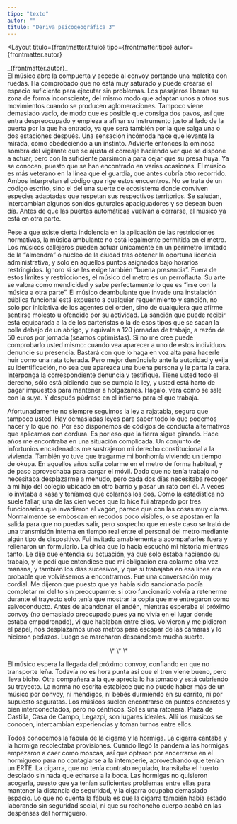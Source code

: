 ```yaml
---
tipo: "texto"
autor: ""
titulo: "Deriva psicogeográfica 3"
---
```



<Layout
  titulo={frontmatter.titulo}
  tipo={frontmatter.tipo}
  autor={frontmatter.autor}
>

<Prose>
_{frontmatter.autor}_

<div class="font-sans">
El músico abre la compuerta y accede al convoy portando una maletita con ruedas. Ha comprobado que no está muy saturado y puede crearse el espacio suficiente para ejecutar sin problemas. Los pasajeros liberan su zona de forma inconsciente, del mismo modo que adaptan unos a otros sus movimientos cuando se producen aglomeraciones. Tampoco viene demasiado vacío, de modo que es posible que consiga dos pavos, así que entra despreocupado y empieza a afinar su instrumento justo al lado de la puerta por la que ha entrado, ya que será también por la que salga una o dos estaciones después. Una sensación incómoda hace que levante la mirada, como obedeciendo a un instinto. Advierte entonces la ominosa sombra del vigilante que se ajusta el correaje haciendo ver que se dispone a actuar, pero con la suficiente parsimonia para dejar que su presa huya. Ya se conocen, puesto que se han encontrado en varias ocasiones. El músico es más veterano en la línea que el guardia, que antes cubría otro recorrido. Ambos interpretan el código que rige estos encuentros. No se trata de un código escrito, sino el del una suerte de ecosistema donde conviven especies adaptadas que respetan sus respectivos territorios. Se saludan, intercambian algunos sonidos guturales apaciguadores y se desean buen día. Antes de que las puertas automáticas vuelvan a cerrarse, el músico ya está en otra parte.

Pese a que existe cierta indolencia en la aplicación de las restricciones normativas, la música ambulante no está legalmente permitida en el metro. Los músicos callejeros pueden actuar únicamente en un perímetro limitado de la “almendra” o núcleo de la ciudad tras obtener la oportuna licencia administrativa, y solo en aquellos puntos asignados bajo horarios restringidos. Ignoro si se les exige también “buena presencia”. Fuera de estos límites y restricciones, el músico del metro es un perroflauta. Su arte se valora como mendicidad y sabe perfectamente lo que es “irse con la música a otra parte”. El músico deambulante que invade una instalación pública funcional está expuesto a cualquier requerimiento y sanción, no solo por iniciativa de los agentes del orden, sino de cualquiera que afirme sentirse molesto u ofendido por su actividad. La sanción que puede recibir está equiparada a la de los carteristas o la de esos tipos que se sacan la polla debajo de un abrigo, y equivale a 120 jornadas de trabajo, a razón de 50 euros por jornada (seamos optimistas). Si no me cree puede comprobarlo usted mismo: cuando vea aparecer a uno de estos individuos denuncie su presencia. Bastará con que lo haga en voz alta para hacerle huir como una rata tolerada. Pero mejor denúncielo ante la autoridad y exija su identificación, no sea que aparezca una buena persona y le parta la cara. Interponga la correspondiente denuncia y testifique. Tiene usted todo el derecho, sólo está pidiendo que se cumpla la ley, y usted está harto de pagar impuestos para mantener a holgazanes. Hágalo, verá como se sale con la suya. Y después púdrase en el infierno para el que trabaja.

Afortunadamente no siempre seguimos la ley a rajatabla, seguro que tampoco usted. Hay demasiadas leyes para saber todo lo que podemos hacer y lo que no. Por eso disponemos de códigos de conducta alternativos que aplicamos con cordura. Es por eso que la tierra sigue girando. Hace años me encontraba en una situación complicada. Un conjunto de infortunios encadenados me sustrajeron mi derecho constitucional a la vivienda. También yo tuve que tragarme mi bonhomía viviendo un tiempo de okupa. En aquellos años solía colarme en el metro de forma habitual, y de paso aprovechaba para cargar el móvil. Dado que no tenía trabajo no necesitaba desplazarme a menudo, pero cada dos días necesitaba recoger a mi hijo del colegio ubicado en otro barrio y pasar un rato con él. A veces lo invitaba a kasa y teníamos que colarnos los dos. Como la estadística no suele fallar, una de las cien veces que lo hice fui atrapado por tres funcionarios que invadieron el vagón, parece que con las cosas muy claras. Normalmente se emboscan en recodos poco visibles, o se apostan en la salida para que no puedas salir, pero sospecho que en este caso se trató de una transmisión interna en tiempo real entre el personal del metro mediante algún tipo de dispositivo. Fui invitado amablemente a acompañarles fuera y rellenaron un formulario. La chica que lo hacía escuchó mi historia mientras tanto. Le dije que entendía su actuación, ya que solo estaba haciendo su trabajo, y le pedí que entendiese que mi obligación era colarme otra vez mañana, y también los días sucesivos, y que si trabajaba en esa línea era probable que volviésemos a encontrarnos. Fue una conversación muy cordial. Me dijeron que puesto que ya había sido sancionado podía completar mi delito sin preocuparme: si otro funcionario volvía a retenerme durante el trayecto solo tenía que mostrar la copia que me entregaron como salvoconducto. Antes de abandonar el andén, mientras esperaba el próximo convoy (no demasiado preocupado pues ya no vivía en el lugar donde estaba empadronado), vi que hablaban entre ellos. Volvieron y me pidieron el papel, nos desplazamos unos metros para escapar de las cámaras y lo hicieron pedazos. Luego se marcharon deseándome mucha suerte.

<p align="center">\* \* \*</p>

El músico espera la llegada del próximo convoy, confiando en que no transporte leña. Todavía no es hora punta así que el tren viene bueno, pero lleva bicho. Otra compañera a la que aprecia lo ha tomado y está cubriendo su trayecto. La norma no escrita establece que no puede haber más de un músico por convoy, ni mendigos, ni bebés durmiendo en su carrito, ni por supuesto seguratas. Los músicos suelen encontrarse en puntos concretos y bien interconectados, pero no céntricos. Sol es una ratonera. Plaza de Castilla, Casa de Campo, Legazpi, son lugares ideales. Allí los músicos se conocen, intercambian experiencias y toman turnos entre ellos.

Todos conocemos la fábula de la cigarra y la hormiga. La cigarra cantaba y la hormiga recolectaba provisiones. Cuando llegó la pandemia las hormigas empezaron a caer como moscas, así que optaron por encerrarse en el hormiguero para no contagiarse a la intemperie, aprovechando que tenían un ERTE. La cigarra, que no tenía contrato regulado, transitaba el huerto desolado sin nada que echarse a la boca. Las hormigas no quisieron acogerla, puesto que ya tenían suficientes problemas entre ellas para mantener la distancia de seguridad, y la cigarra ocupaba demasiado espacio. Lo que no cuenta la fábula es que la cigarra también había estado laborando sin seguridad social, ni que su rechoncho cuerpo acabó en las despensas del hormiguero.
</div>

</Prose>
</Layout>
